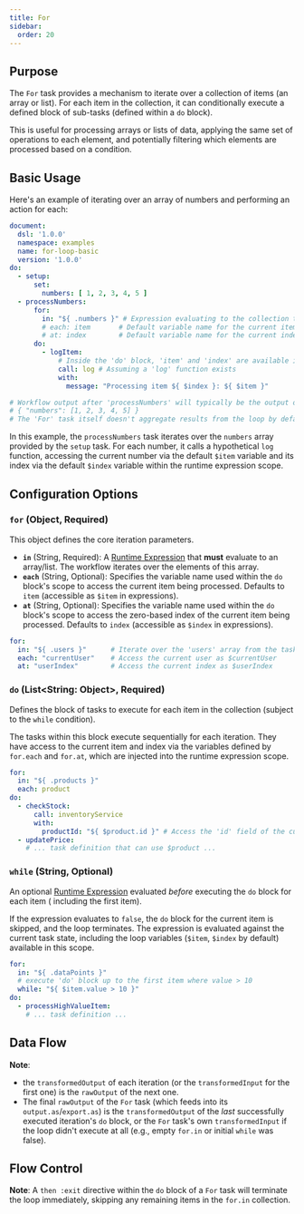 ```yaml
---
title: For
sidebar:
  order: 20
---
```



## Purpose

The `For` task provides a mechanism to iterate over a collection of items (an array or list). For each item in the
collection, it can conditionally execute a defined block of sub-tasks (defined within a `do` block).

This is useful for processing arrays or lists of data, applying the same set of operations to each element, and
potentially filtering which elements are processed based on a condition.

## Basic Usage

Here's an example of iterating over an array of numbers and performing an action for each:

```yaml
document:
  dsl: '1.0.0'
  namespace: examples
  name: for-loop-basic
  version: '1.0.0'
do:
  - setup:
      set:
        numbers: [ 1, 2, 3, 4, 5 ]
  - processNumbers:
      for:
        in: "${ .numbers }" # Expression evaluating to the collection to iterate
        # each: item       # Default variable name for the current item
        # at: index        # Default variable name for the current index
      do:
        - logItem:
            # Inside the 'do' block, 'item' and 'index' are available in the scope
            call: log # Assuming a 'log' function exists
            with:
              message: "Processing item ${ $index }: ${ $item }"

# Workflow output after 'processNumbers' will typically be the output of 'setup':
# { "numbers": [1, 2, 3, 4, 5] }
# The 'For' task itself doesn't aggregate results from the loop by default.
```

In this example, the `processNumbers` task iterates over the `numbers` array provided by the `setup` task. For each
number, it calls a hypothetical `log` function, accessing the current number via the default `$item` variable and its
index via the default `$index` variable within the runtime expression scope.

## Configuration Options

### `for` (Object, Required)

This object defines the core iteration parameters.

* **`in`** (String, Required): A [Runtime Expression](/docs/core-concepts/runtime-expressions/) that **must** evaluate to an
  array/list. The workflow iterates over the elements of this array.
* **`each`** (String, Optional): Specifies the variable name used within the `do` block's scope to access the current
  item being processed. Defaults to `item` (accessible as `$item` in expressions).
* **`at`** (String, Optional): Specifies the variable name used within the `do` block's scope to access the zero-based
  index of the current item being processed. Defaults to `index` (accessible as `$index` in expressions).

```yaml
for:
  in: "${ .users }"      # Iterate over the 'users' array from the task's input
  each: "currentUser"    # Access the current user as $currentUser
  at: "userIndex"        # Access the current index as $userIndex
```

### `do` (List\<String: Object>, Required)

Defines the block of tasks to execute for each item in the collection (subject to the `while` condition).

The tasks within this block execute sequentially for each iteration. They have access to the current item and index via
the variables defined by `for.each` and `for.at`, which are injected into the runtime expression scope.

```yaml
for:
  in: "${ .products }"
  each: product
do:
  - checkStock:
      call: inventoryService
      with:
        productId: "${ $product.id }" # Access the 'id' field of the current product
  - updatePrice:
    # ... task definition that can use $product ...
```

### `while` (String, Optional)

An optional [Runtime Expression](/docs/core-concepts/runtime-expressions/) evaluated *before* executing the `do` block for each item (
including the first item).

If the expression evaluates to `false`, the `do` block for the current item is skipped, and the loop terminates.
The expression is evaluated against the current task state, including
the loop variables (`$item`, `$index` by default) available in this scope.

```yaml
for:
  in: "${ .dataPoints }"
  # execute 'do' block up to the first item where value > 10
  while: "${ $item.value > 10 }"
do:
  - processHighValueItem:
    # ... task definition ...
```

## Data Flow

<CommonTaskDataFlow />

**Note**:

* the `transformedOutput` of each iteration (or the `transformedInput` for the first one) is the `rawOutput` of the next
  one.
* The final `rawOutput` of the `For` task (which feeds into its `output.as`/`export.as`) is the
  `transformedOutput` of the *last* successfully executed iteration's `do` block, or the `For` task's own
  `transformedInput` if the loop didn't execute at all (e.g., empty `for.in` or initial `while` was false).

## Flow Control

<CommonTaskFlowControl />

**Note**: A `then :exit` directive within the `do` block of a `For` task will terminate the loop immediately,
skipping any remaining items in the `for.in` collection.


